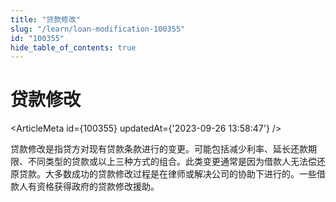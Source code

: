 ```yaml
---
title: "贷款修改"
slug: "/learn/loan-modification-100355"
id: "100355"
hide_table_of_contents: true
---
```



# 贷款修改

<ArticleMeta id={100355} updatedAt={'2023-09-26 13:58:47'} />
<div className='border-solid border-b border-t-0 my-4 border-[var(--ifm-color-gray-300)]' />

贷款修改是指贷方对现有贷款条款进行的变更。可能包括减少利率、延长还款期限、不同类型的贷款或以上三种方式的组合。此类变更通常是因为借款人无法偿还原贷款。大多数成功的贷款修改过程是在律师或解决公司的协助下进行的。一些借款人有资格获得政府的贷款修改援助。
